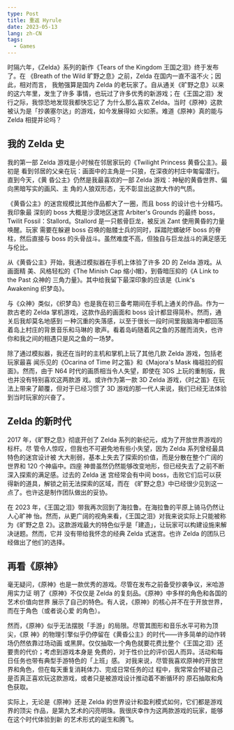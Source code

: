 ```yaml
---
type: Post
title: 重返 Hyrule
date: 2023-05-13
lang: zh-CN
tags:
  - Games
---
```


时隔六年，《Zelda》系列的新作《Tears of the Kingdom 王国之泪》终于发布了。在
《Breath of the Wild 旷野之息》之前，Zelda 在国内一直不温不火；因此，相对而言，
我勉强算是国内 Zelda 的老玩家了。自从通关《旷野之息》以来的这六年里，发生了许多
事情，也玩过了许多优秀的新游戏；在《王国之泪》发行之际，我惊恐地发现我都快忘记了
为什么那么喜欢 Zelda。当时《原神》这款被认为是「抄袭塞尔达」的游戏，如今发展得如
火如荼。难道《原神》真的能与 Zelda 相提并论吗？

## 我的 Zelda 史

我的第一部 Zelda 游戏是小时候在邻居家玩的《Twilight Princess 黄昏公主》。最初是
看到邻居的父亲在玩：画面中的主角是一只狼，在深夜的村庄中匍匐潜行。直到今天，《黄
昏公主》仍然是我最喜欢的一部 Zelda 游戏：神秘的黄昏世界、偏向黑暗写实的画风、主
角的人狼双形态，无不彰显出这款大作的气质。

《黄昏公主》的迷宫规模比其他作品都大了一圈，而且 boss 的设计也十分精巧。我印象最
深刻的 boss 大概是沙漠地区迷宫 Arbiter's Grounds 的最终 boss，Twilit
Fossil：Stallord。Stallord 是一只骸骨巨龙，被反派 Zant 使用黄昏的力量唤醒。玩家
需要在躲避 boss 召唤的骷髅士兵的同时，踩踏陀螺破坏 boss 的脊柱，然后直接与 boss
的头骨战斗。虽然难度不高，但独自与巨龙战斗的满足感无与伦比。

从《黄昏公主》开始，我通过模拟器在手机上体验了许多 2D 的 Zelda 游戏。从画面精
美、风格轻松的《The Minish Cap 缩小帽》，到昏暗压抑的《A Link to the Past 众神的
三角力量》。其中给我留下最深印象的应该是《Link's Awakening 织梦岛》。

与《众神》类似，《织梦岛》也是我在初三备考期间在手机上通关的作品。作为一款古老的
Zelda 掌机游戏，这款作品的画面和 boss 设计都显得简朴。然而，通关后我却莫名地感到
一种沉重的失落感，以至于很长一段时间里我脑海中都回荡着岛上村庄的背景音乐和马琳的
歌声。看着岛屿随着风之鱼的苏醒而消失，也许你和我之间的相遇只是风之鱼的一场梦。

除了通过模拟器，我还在当时的主机和掌机上玩了其他几款 Zelda 游戏，包括老玩家最喜
闻乐见的《Ocarina of Time 时之笛》和《Majora's Mask 梅祖拉的假面》。然而，由于
N64 时代的画质相当令人失望，即使在 3DS 上玩的重制版，我也并没有特别喜欢这两款游
戏。或许作为第一款 3D Zelda 游戏，《时之笛》在玩法上带来了颠覆，但对于已经习惯了
3D 游戏的那一代人来说，我们已经无法体验到当时玩家的兴奋了。

## Zelda 的新时代

2017 年，《旷野之息》彻底开创了 Zelda 系列的新纪元，成为了开放世界游戏的标杆。尽
管令人惊叹，但我也不可避免地有些小失望，因为 Zelda 系列曾经最具特色的迷宫设计被
大大削弱，基本上失去了探索的价值，而是分散在整个广阔的世界和 120 个神庙中。四座
神兽虽然仍然能够改变地形，但已经失去了之前不断深入探索的满足感。过去的 Zelda 迷
宫经常会有中间 boss，击败它们后可以获得新的道具，解锁之前无法探索的区域，而在
《旷野之息》中已经很少见到这一点了。也许这是制作团队做出的妥协。

在 2023 年，《王国之泪》带我再次回到了海拉鲁。在海拉鲁的平原上骑马仍然让人心旷神
怡。然而，从更广阔的视角来看，《王国之泪》对我来说实际上只能被称为《旷野之息
2》。这款游戏最大的特色似乎是「建造」，让玩家可以构建设施来解决谜题。然而，它并
没有带给我怀念的经典 Zelda 式迷宫。也许 Zelda 的团队已经做出了他们的选择。

## 再看《原神》

毫无疑问，《原神》也是一款优秀的游戏。尽管在发布之前备受抄袭争议，米哈游用实力证
明了《原神》不仅仅是 Zelda 的复刻品。《原神》中多样的角色和各国的艺术价值向世界
展示了自己的特色。有人说，《原神》的核心并不在于开放世界，而在于角色（或者说心爱
的角色）。

然而，《原神》似乎无法摆脱「手游」的局限。尽管其图形和音乐水平可称为顶尖，《原
神》的物理引擎似乎仍停留在《黄昏公主》的时代——许多简单的动作转场仍然依靠过场动画
或黑屏。仅仅抽取一个角色就要花费比整个《王国之泪》还要贵的代价；考虑到游戏本身是
免费的，对于性价比的评价因人而异。活动和每日任务也带有典型手游特色的「上班」感。
对我来说，尽管我喜欢原神的开放世界和角色，但在每天重复消耗体力、完成日常任务的过
程中，我常常会怀疑自己是否真正喜欢玩这款游戏，或者只是被游戏设计推动着不断循环的
原石抽取和角色获取。

实际上，无论是《原神》还是 Zelda 的世界设计和盈利模式如何，它们都是游戏界的顶尖
作品，是第九艺术的闪亮明珠。我很庆幸作为这两款游戏的玩家，能够在这个时代体验到新
的艺术形式的诞生和腾飞。
